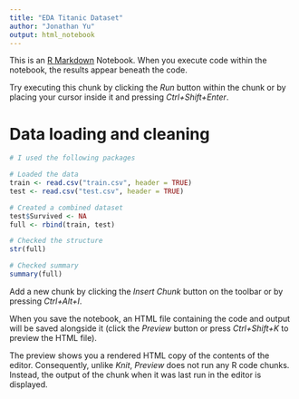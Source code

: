 ```yaml
---
title: "EDA Titanic Dataset"
author: "Jonathan Yu"
output: html_notebook
---
```


This is an [R Markdown](http://rmarkdown.rstudio.com) Notebook. When you execute code within the notebook, the results appear beneath the code. 

Try executing this chunk by clicking the *Run* button within the chunk or by placing your cursor inside it and pressing *Ctrl+Shift+Enter*. 

# Data loading and cleaning
```r
# I used the following packages

# Loaded the data
train <- read.csv("train.csv", header = TRUE)
test <- read.csv("test.csv", header = TRUE)

# Created a combined dataset
test$Survived <- NA
full <- rbind(train, test)

# Checked the structure
str(full)

# Checked summary
summary(full)


```

Add a new chunk by clicking the *Insert Chunk* button on the toolbar or by pressing *Ctrl+Alt+I*.

When you save the notebook, an HTML file containing the code and output will be saved alongside it (click the *Preview* button or press *Ctrl+Shift+K* to preview the HTML file).

The preview shows you a rendered HTML copy of the contents of the editor. Consequently, unlike *Knit*, *Preview* does not run any R code chunks. Instead, the output of the chunk when it was last run in the editor is displayed.
